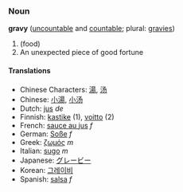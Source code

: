 ===Noun===
'''gravy''' ([[uncountable]] and [[countable]]; plural: [[gravies]])

#(food) <!-- explanation needed! -->
#An unexpected piece of good fortune 

====Translations====
*Chinese Characters: [[湯]], [[汤]]
*Chinese: [[小湯]], [[小汤]]
*Dutch: [[jus]] ''de''
*Finnish: [[kastike]] (1), [[voitto]] (2)
*French: [[sauce au jus]] ''f''
*German: [[Soße]] ''f''
*Greek: [[ζωμός]] ''m''
*Italian: [[sugo]] ''m''
*Japanese: [[グレービー]]
*Korean: [[그레이비]]
*Spanish: [[salsa]] ''f''